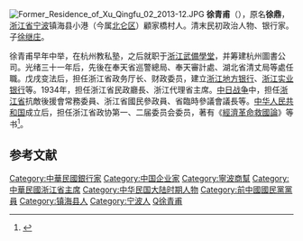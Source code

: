 [[File:Former_Residence_of_Xu_Qingfu_02_2013-12.JPG|thumb]]
'''徐青甫'''（{{bd|1879年||1961年|catIdx=}}），原名'''徐鼎'''，[[浙江省|浙江省]][[宁波|宁波]]镇海县小港（今属[[北仑区|北仑区]]）顧家橋村人。清末民初政治人物、银行家。子[[徐继庄|徐继庄]]。

徐青甫早年中举，在杭州教私塾，之后就职于[[浙江武備學堂|浙江武備學堂]]，并筹建杭州圖書公司。光绪三十一年后，先後在奉天省巡警總局、奉天審計處、湖北省清丈局等處任職。戊戌变法后，担任浙江省政务厅长、财政委员，建立[[浙江地方银行|浙江地方银行]]、[[浙江实业银行|浙江实业银行]]等。1934年，担任浙江省民政廳長、浙江代理省主席。[[中国抗日战争|中日战争]]中，担任[[浙江省|浙江省]]抗敵後援會常務委員、浙江省國民參政員、省臨時參議會議長等。[[中华人民共和国|中华人民共和国]]成立后，担任浙江省政协第一、二届委员会委员，著有《[[經濟革命救國論|經濟革命救國論]]》等书<ref>{{cite web| url=http://www.chinalawedu.com/news/1000/13/2008/1/li911947461321800225382-0.htm| title=肃贪，无奈的民国故事| publisher=法律教育网| accessdate=July 29, 2011| deadurl=yes| archiveurl=https://web.archive.org/web/20080306232010/http://www.chinalawedu.com/news/1000/13/2008/1/li911947461321800225382-0.htm| archivedate=2008年3月6日}}</ref>。

==参考文献==
<div class="references-small">
<references></references>
</div>

{{清朝人物小作品}}
{{DEFAULTSORT:Xu徐青甫}}
[[Category:中華民國銀行家|Category:中華民國銀行家]]
[[Category:中国企业家|Category:中国企业家]]
[[Category:寧波商幫|Category:寧波商幫]]
[[Category:中華民國浙江省主席|Category:中華民國浙江省主席]]
[[Category:中华民国大陆时期人物|Category:中华民国大陆时期人物]]
[[Category:前中國國民黨黨員|Category:前中國國民黨黨員]]
[[Category:镇海县人|Category:镇海县人]]
[[Category:宁波人|Category:宁波人]]
[[Category:徐姓|Q徐青甫]]